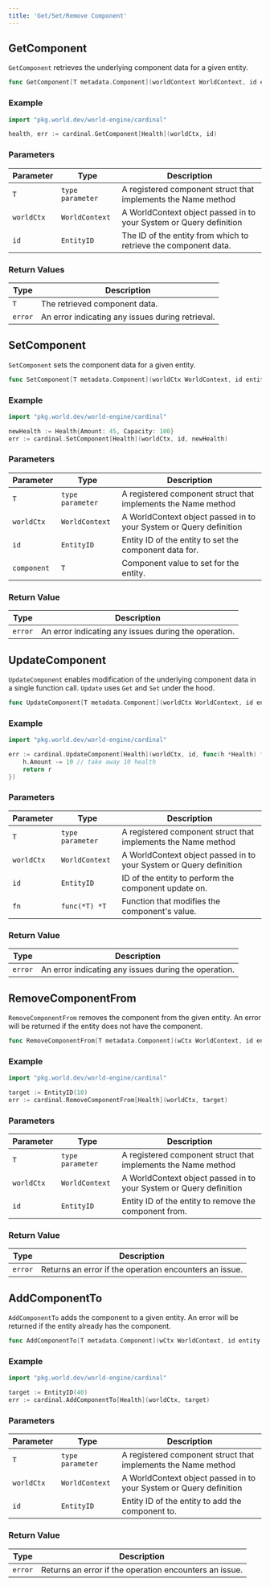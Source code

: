 ```yaml
---
title: 'Get/Set/Remove Component'
---
```


## GetComponent

`GetComponent` retrieves the underlying component data for a given entity.

```go
func GetComponent[T metadata.Component](worldContext WorldContext, id entity.ID) (*T, error)
```

### Example

```go
import "pkg.world.dev/world-engine/cardinal"

health, err := cardinal.GetComponent[Health](worldCtx, id)
```

### Parameters

| Parameter  | Type             | Description                                                        |
|------------|------------------|--------------------------------------------------------------------|
| `T`        | `type parameter` | A registered component struct that implements the Name method      |
| `worldCtx` | `WorldContext`   | A WorldContext object passed in to your System or Query definition |
| `id`       | `EntityID`       | The ID of the entity from which to retrieve the component data.    |

### Return Values

| Type    | Description                                      |
|---------|--------------------------------------------------|
| `T`     | The retrieved component data.                    |
| `error` | An error indicating any issues during retrieval. |

## SetComponent

`SetComponent` sets the component data for a given entity.

```go
func SetComponent[T metadata.Component](worldCtx WorldContext, id entity.ID, component *T) error
```

### Example

```go
import "pkg.world.dev/world-engine/cardinal"

newHealth := Health{Amount: 45, Capacity: 100}
err := cardinal.SetComponent[Health](worldCtx, id, newHealth)
```

### Parameters

| Parameter   | Type              | Description                                                        |
|-------------|-------------------|--------------------------------------------------------------------|
| `T`         | `type parameter`  | A registered component struct that implements the Name method      |
| `worldCtx`  | `WorldContext`    | A WorldContext object passed in to your System or Query definition |
| `id`        | `EntityID`        | Entity ID of the entity to set the component data for.             |
| `component` | `T`               | Component value to set for the entity.                             |


### Return Value

| Type          | Description                                          |
|---------------|------------------------------------------------------|
| `error`       | An error indicating any issues during the operation. |


## UpdateComponent

`UpdateComponent` enables modification of the underlying component data in a single function call. `Update` uses `Get` and `Set` under the hood.

```go
func UpdateComponent[T metadata.Component](worldCtx WorldContext, id entity.ID, fn func(*T) *T) error
```

### Example

```go
import "pkg.world.dev/world-engine/cardinal"

err := cardinal.UpdateComponent[Health](worldCtx, id, func(h *Health) *Health {
	h.Amount -= 10 // take away 10 health
	return r
})
```

### Parameters

| Parameter    | Type             | Description                                                         |
|--------------|------------------|---------------------------------------------------------------------|
| `T`          | `type parameter` | A registered component struct that implements the Name method       |
| `worldCtx`   | `WorldContext`   | A WorldContext object passed in to your System or Query definition  |
| `id`         | `EntityID`       | ID of the entity to perform the component update on.                |
| `fn`         | `func(*T) *T`    | Function that modifies the component's value.                       |

### Return Value

| Type        | Description                                          |
|-------------|------------------------------------------------------|
| `error`     | An error indicating any issues during the operation. |

## RemoveComponentFrom

`RemoveComponentFrom` removes the component from the given entity. An error will be returned if the entity does not have the component.

```go
func RemoveComponentFrom[T metadata.Component](wCtx WorldContext, id entity.ID) error
```

### Example

```go
import "pkg.world.dev/world-engine/cardinal"

target := EntityID(10)
err := cardinal.RemoveComponentFrom[Health](worldCtx, target)
```

### Parameters
| Parameter  | Type             | Description                                                        |
|------------|------------------|--------------------------------------------------------------------|
| `T`        | `type parameter` | A registered component struct that implements the Name method      |
| `worldCtx` | `WorldContext`   | A WorldContext object passed in to your System or Query definition |
| `id`       | `EntityID`       | Entity ID of the entity to remove the component from.              |

### Return Value

| Type        | Description                  |
|-------------|--------------------------------------------------------|
| `error`     | Returns an error if the operation encounters an issue. |


## AddComponentTo

`AddComponentTo` adds the component to a given entity. An error will be returned if the entity already has the component.

```go
func AddComponentTo[T metadata.Component](wCtx WorldContext, id entity.ID) error
```

### Example

```go
import "pkg.world.dev/world-engine/cardinal"

target := EntityID(40)
err := cardinal.AddComponentTo[Health](worldCtx, target)
```

### Parameters
| Parameter  | Type             | Description                                                        |
|------------|------------------|--------------------------------------------------------------------|
| `T`        | `type parameter` | A registered component struct that implements the Name method      |
| `worldCtx` | `WorldContext`   | A WorldContext object passed in to your System or Query definition |
| `id`       | `EntityID`       | Entity ID of the entity to add the component to.                   |

### Return Value

| Type | Description                                          |
|-------------|------------------------------------------------------|
| `error`     | Returns an error if the operation encounters an issue. |